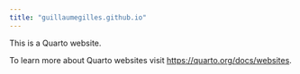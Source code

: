 ```yaml
---
title: "guillaumegilles.github.io"
---
```


This is a Quarto website.

To learn more about Quarto websites visit <https://quarto.org/docs/websites>.
